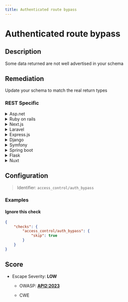 ```yaml
---
title: Authenticated route bypass
---
```


# Authenticated route bypass

## Description

Some data returned are not well advertised in your schema


## Remediation

Update your schema to match the real return types



### REST Specific

<details>
    <summary>Asp.net</summary>

Ensure that all routes are properly authenticated by using middleware that validates the user's identity and permissions before accessing the route.

</details>

<details>
    <summary>Ruby on rails</summary>

Use before_action to check for a valid session or token before allowing access to certain controller actions.

</details>

<details>
    <summary>Next.js</summary>

Implement server-side checks in your API routes to verify the user's session or token before processing the request.

</details>

<details>
    <summary>Laravel</summary>

Use middleware to ensure that routes are only accessible to authenticated users.

</details>

<details>
    <summary>Express.js</summary>

Apply authentication middleware to your routes to verify the user's credentials before proceeding.

</details>

<details>
    <summary>Django</summary>

Decorate your view functions with the @login_required decorator to ensure that only authenticated users can access them.

</details>

<details>
    <summary>Symfony</summary>

Use the security.yaml configuration to restrict access to routes based on user roles.

</details>

<details>
    <summary>Spring boot</summary>

Secure your endpoints by using Spring Security and annotating your controller methods with @PreAuthorize or @Secured.

</details>

<details>
    <summary>Flask</summary>

Utilize the @login_required decorator from Flask-Login to protect your routes.

</details>

<details>
    <summary>Nuxt</summary>

In your Nuxt application, use middleware to check if the user is authenticated before rendering a page or processing an API request.

</details>

## Configuration

> Identifier: `access_control/auth_bypass`



### Examples



#### Ignore this check

```json
{
    "checks": {
        "access_control/auth_bypass": {
            "skip": true
        }
    }
}
```




## Score

- Escape Severity: **<span className="low-severity">LOW</span>**
  - OWASP: **[API2:2023](https://github.com/OWASP/API-Security/blob/master/editions/2023/en/0xa2-broken-authentication.md)**
  
  - CWE
  
  
  






